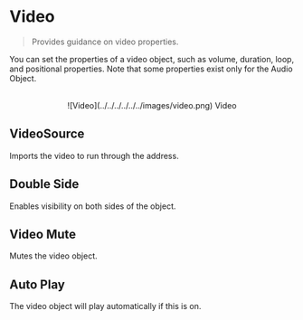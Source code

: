 # Video

> Provides guidance on video properties.

You can set the properties of a video object, such as volume, duration, loop, and positional properties. Note that some properties exist only for the Audio Object.

<br />

<center>![Video](../../../../../../images/video.png) Video</center>

## VideoSource

Imports the video to run through the address.

## Double Side

Enables visibility on both sides of the object.

## Video Mute

Mutes the video object.

## Auto Play

The video object will play automatically if this is on.
